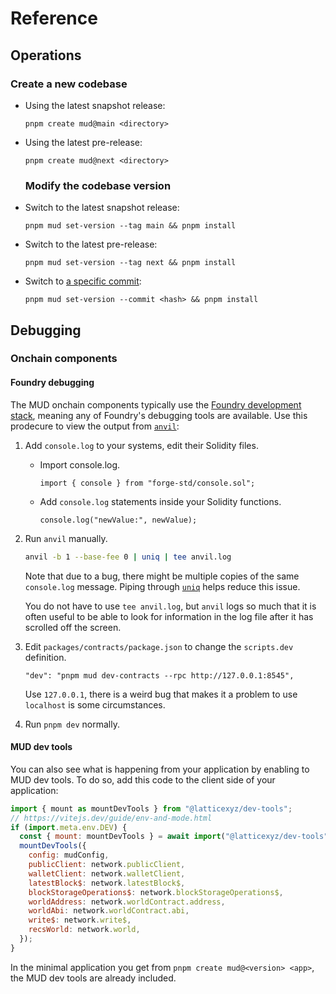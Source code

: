 # Reference

## Operations

### Create a new codebase

- Using the latest snapshot release:

  ```
  pnpm create mud@main <directory>
  ```

- Using the latest pre-release:

  ```
  pnpm create mud@next <directory>
  ```

  ### Modify the codebase version

- Switch to the latest snapshot release:

  ```
  pnpm mud set-version --tag main && pnpm install
  ```

- Switch to the latest pre-release:

  ```
  pnpm mud set-version --tag next && pnpm install
  ```

- Switch to [a specific commit](https://github.com/latticexyz/mud/commits/main):

  ```
  pnpm mud set-version --commit <hash> && pnpm install
  ```

## Debugging

### Onchain components

#### Foundry debugging

The MUD onchain components typically use the [Foundry development stack](https://book.getfoundry.sh/), meaning any of Foundry's debugging tools are available.
Use this prodecure to view the output from [`anvil`](https://book.getfoundry.sh/reference/anvil/):

1. Add `console.log` to your systems, edit their Solidity files.

   - Import console.log.

     ```solidity
     import { console } from "forge-std/console.sol";
     ```

   - Add `console.log` statements inside your Solidity functions.

     ```solidity
     console.log("newValue:", newValue);
     ```

1. Run `anvil` manually.

   ```sh
   anvil -b 1 --base-fee 0 | uniq | tee anvil.log
   ```

   Note that due to a bug, there might be multiple copies of the same `console.log` message.
   Piping through [`uniq`](https://man7.org/linux/man-pages/man1/uniq.1.html) helps reduce this issue.

   You do not have to use `tee anvil.log`, but `anvil` logs so much that it is often useful to be able to look for information in the log file after it has scrolled off the screen.

1. Edit `packages/contracts/package.json` to change the `scripts.dev` definition.

   ```
   "dev": "pnpm mud dev-contracts --rpc http://127.0.0.1:8545",
   ```

   Use `127.0.0.1`, there is a weird bug that makes it a problem to use `localhost` is some circumstances.

1. Run `pnpm dev` normally.

#### MUD dev tools

You can also see what is happening from your application by enabling to MUD dev tools.
To do so, add this code to the client side of your application:

```javascript
import { mount as mountDevTools } from "@latticexyz/dev-tools";
// https://vitejs.dev/guide/env-and-mode.html
if (import.meta.env.DEV) {
  const { mount: mountDevTools } = await import("@latticexyz/dev-tools");
  mountDevTools({
    config: mudConfig,
    publicClient: network.publicClient,
    walletClient: network.walletClient,
    latestBlock$: network.latestBlock$,
    blockStorageOperations$: network.blockStorageOperations$,
    worldAddress: network.worldContract.address,
    worldAbi: network.worldContract.abi,
    write$: network.write$,
    recsWorld: network.world,
  });
}
```

In the minimal application you get from `pnpm create mud@<version> <app>`, the MUD dev tools are already included.
